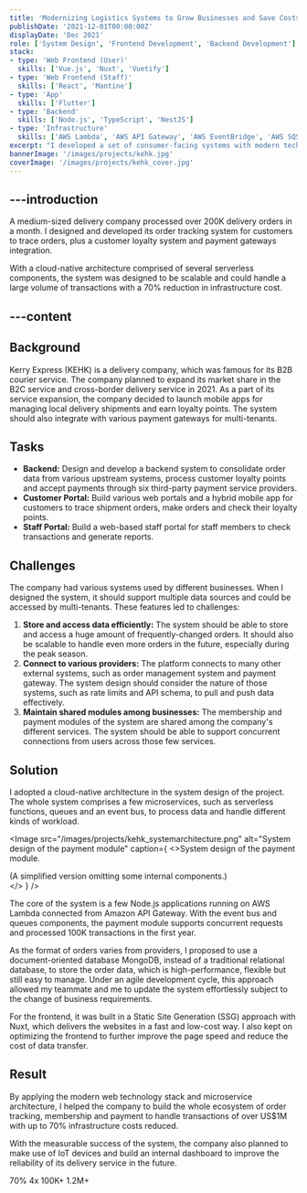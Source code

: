 ```yaml
---
title: 'Modernizing Logistics Systems to Grow Businesses and Save Costs'
publishDate: '2021-12-01T00:00:00Z'
displayDate: 'Dec 2021'
role: ['System Design', 'Frontend Development', 'Backend Development']
stack:
- type: 'Web Frontend (User)'
  skills: ['Vue.js', 'Nuxt', 'Vuetify']
- type: 'Web Frontend (Staff)'
  skills: ['React', 'Mantine']
- type: 'App'
  skills: ['Flutter']
- type: 'Backend'
  skills: ['Node.js', 'TypeScript', 'NestJS']
- type: 'Infrastructure'
  skills: ['AWS Lambda', 'AWS API Gateway', 'AWS EventBridge', 'AWS SQS']
excerpt: "I developed a set of consumer-facing systems with modern technology stack for a delivery company. The systems helped the company processed over 200K delivery orders for shipment tracking a month with 70% infrastructure cost reduced."
bannerImage: '/images/projects/kehk.jpg'
coverImage: '/images/projects/kehk_cover.jpg'
---
```


---introduction
---
A medium-sized delivery company processed over 200K delivery orders in a month. I designed and developed its order tracking system for customers to trace orders, plus a customer loyalty system and payment gateways integration.

With a cloud-native architecture comprised of several serverless components, the system was designed to be scalable and could handle a large volume of transactions with a 70% reduction in infrastructure cost.

---content
---
## Background
Kerry Express (KEHK) is a delivery company, which was famous for its B2B courier service. The company planned to expand its market share in the B2C service and cross-border delivery service in 2021. As a part of its service expansion, the company decided to launch mobile apps for managing local delivery shipments and earn loyalty points. The system should also integrate with various payment gateways for multi-tenants.

## Tasks
- **Backend:** Design and develop a backend system to consolidate order data from various upstream systems, process customer loyalty points and accept payments through six third-party payment service providers.
- **Customer Portal:** Build various web portals and a hybrid mobile app for customers to trace shipment orders, make orders and check their loyalty points.
- **Staff Portal:** Build a web-based staff portal for staff members to check transactions and generate reports.

## Challenges
The company had various systems used by different businesses. When I designed the system, it should support multiple data sources and could be accessed by multi-tenants. These features led to challenges:

1. **Store and access data efficiently:** The system should be able to store and access a huge amount of frequently-changed orders. It should also be scalable to handle even more orders in the future, especially during the peak season.
2. **Connect to various providers:** The platform connects to many other external systems, such as order management system and payment gateway. The system design should consider the nature of those systems, such as rate limits and API schema, to pull and push data effectively.
3. **Maintain shared modules among businesses:** The membership and payment modules of the system are shared among the company's different services. The system should be able to support concurrent connections from users across those few services.

## Solution
I adopted a cloud-native architecture in the system design of the project. The whole system comprises a few microservices, such as serverless functions, queues and an event bus, to process data and handle different kinds of workload.

<Image src="/images/projects/kehk_systemarchitecture.png" alt="System design of the payment module"
       caption={
           <>System design of the payment module. <div className="italic font-light">(A simplified version omitting some internal components.)</div></>
       } />

The core of the system is a few Node.js applications running on AWS Lambda connected from Amazon API Gateway. With the event bus and queues components, the payment module supports concurrent requests and processed 100K transactions in the first year.

As the format of orders varies from providers, I proposed to use a document-oriented database MongoDB, instead of a traditional relational database, to store the order data, which is high-performance, flexible but still easy to manage. Under an agile development cycle, this approach allowed my teammate and me to update the system effortlessly subject to the change of business requirements.

For the frontend, it was built in a Static Site Generation (SSG) approach with Nuxt, which delivers the websites in a fast and low-cost way. I also kept on optimizing the frontend to further improve the page speed and reduce the cost of data transfer.

## Result
By applying the modern web technology stack and microservice architecture, I helped the company to build the whole ecosystem of order tracking, membership and payment to handle transactions of over US$1M with up to 70% infrastructure costs reduced.

With the measurable success of the system, the company also planned to make use of IoT devices and build an internal dashboard to improve the reliability of its delivery service in the future.

<Stats>
    <StatItem label="Infrastructure costs reduction">70%</StatItem>
    <StatItem label="Loading speed increased">4x</StatItem>
    <StatItem label="Payment transactions processed">100K+</StatItem>
    <StatItem label="Delivery orders handled in 6 months">1.2M+</StatItem>
</Stats>